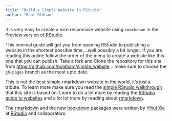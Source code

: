 ```yaml
---
title: "Build a Simple Website in RStudio"
author: "Paul Oldham"
---
```




It is very easy to create a nice responsive website using `rmarkdown` in the [Preview version of RStudio](https://www.rstudio.com/products/rstudio/download/preview/). 

This minimal guide will get you from opening RStudio to publishing a website in the shortest possible time....well possibly a  bit longer. If you are reading this online follow the order of the menu to create a website like this one that you can publish. Take a fork and Clone the repository for this site from [https://github.com/poldham/simple_website](https://github.com/poldham/simple_website)... make sure to choose the `gh-pages` branch as the most upto date.

This is not the best simple rmarkdown website in the world, it's just a tribute. To learn more make sure you read the [simple RStudio walkthrough](http://rmarkdown.rstudio.com/rmarkdown_websites.html) that this site is based on. Learn to do a lot more by reading the [RStudio guide to websites](http://rmarkdown.rstudio.com/rmarkdown_websites.html) and a lot lot more by reading about [rmarkdown](http://rmarkdown.rstudio.com/). 

The [rmarkdown](https://github.com/rstudio/rmarkdown) and the new [bookdown](https://bookdown.org) packages were written by [Yihui Xie](https://github.com/yihui) at [RStudio](https://www.rstudio.com) and collaborators. 
